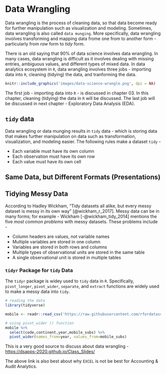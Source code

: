# Data Wrangling

Data wrangling is the process of cleaning data, so that data become ready for further manipulation such as visualization and modeling. Sometimes, data wrangling is also called `data munging`. More specifically, data wrangling involves transforming and mapping data frome one from to another form - particularly from *raw* form to *tidy* form.

There is an old saying that 90% of data science involves data wrangling. In many cases, data wrangling is difficult as it involves dealing with missing entries, ambiguous values, and different types of mixed data. In data analytics ecosystem in `R`, data wrangling involves three jobs - importing data into `R`, cleaning (tidying) the data, and tranforming the data. 

```r
knitr::include_graphics('images/data-science-wrangle.png', dpi = NA)
```

The first job - importing data into `R` - is discussed in chapter 03. In this chapter, cleaning (tidying) the data in `R` will be discussed. The last job will be discussed in next chapter - Exploratory Data Analysis (EDA). 

## `tidy` data 

Data wrangling or data munging results in `tidy` data - which is storing data that makes further manipulation on data such as transformation, visualization, and modeling easier. The following rules make a dataset `tidy` - 

* Each variable must have its own column
* Each observation must have its own row
* Each value must have its own cell

## Same Data, but Different Formats (Presentations)


## Tidying Messy Data

According to Hadley Wickham, "Tidy datasets all alike, but every messy dataset is messy in its own way" [@wickham_r_2017]. Messy data can be in many forms; for example - Wickham [-@wickham_tidy_2014] mentions the five *most common problems* with messy datasets. These problems include - 

* Column headers are values, not variable names
* Multiple variables are stored in one column
* Variables are stored in both rows and columns
* Multiple types of observational units are stored in the same table
* A single observational unit is stored in multiple tables

### `tidyr` Package for `tidy` Data 

The `tidyr` package is widey used to `tidy` data in `R`. Specifically, `pivot_longer`, `pivot_wider`, `separate`, and `extract` functions are widely used to make a messy data into `tidy`. 


```r
# reading the data
library(tidyverse)

mobile <- readr::read_csv('https://raw.githubusercontent.com/rfordatascience/tidytuesday/master/data/2020/2020-11-10/mobile.csv')

# using pivot_wider () function
mobile %>% 
  select(code,continent,year,mobile_subs) %>%
  pivot_wider(names_from=year, values_from=mobile_subs)
```


This is a very good source to discuss about data wrangling - <https://dsapps-2020.github.io/Class_Slides/>

The above link is also best about why `EXCEL` is not be best for Accounting & Audit Analytics. 
